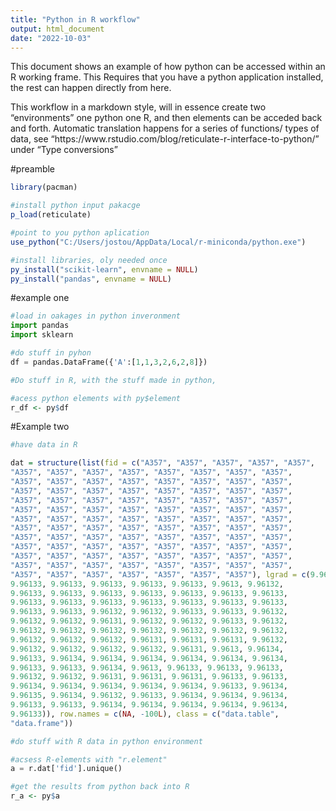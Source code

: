 ```yaml
---
title: "Python in R workflow"
output: html_document
date: "2022-10-03"
---
```


This document shows an example of how python can be accessed within an R working frame.
This Requires that you have a python application installed, the rest can happen directly from here.

This workflow in a markdown style, will in essence create two "environments" one python one R, and then elements can be acceded back and forth. Automatic translation happens for a series of functions/ types of data, see "https://www.rstudio.com/blog/reticulate-r-interface-to-python/" under "Type conversions"

#preamble
```r
library(pacman)

#install python input pakacge
p_load(reticulate)

#point to you python aplication
use_python("C:/Users/jostou/AppData/Local/r-miniconda/python.exe")

#install libraries, oly needed once
py_install("scikit-learn", envname = NULL)
py_install("pandas", envname = NULL)
```

#example one

```python
#load in oakages in python inveronment
import pandas
import sklearn

#do stuff in pyhon
df = pandas.DataFrame({'A':[1,1,3,2,6,2,8]})

```


```r

#Do stuff in R, with the stuff made in python, 

#acess python elements with py$element
r_df <- py$df

```



#Example two


```r
#have data in R

dat = structure(list(fid = c("A357", "A357", "A357", "A357", "A357", 
"A357", "A357", "A357", "A357", "A357", "A357", "A357", "A357", 
"A357", "A357", "A357", "A357", "A357", "A357", "A357", "A357", 
"A357", "A357", "A357", "A357", "A357", "A357", "A357", "A357", 
"A357", "A357", "A357", "A357", "A357", "A357", "A357", "A357", 
"A357", "A357", "A357", "A357", "A357", "A357", "A357", "A357", 
"A357", "A357", "A357", "A357", "A357", "A357", "A357", "A357", 
"A357", "A357", "A357", "A357", "A357", "A357", "A357", "A357", 
"A357", "A357", "A357", "A357", "A357", "A357", "A357", "A357", 
"A357", "A357", "A357", "A357", "A357", "A357", "A357", "A357", 
"A357", "A357", "A357", "A357", "A357", "A357", "A357", "A357", 
"A357", "A357", "A357", "A357", "A357", "A357", "A357", "A357", 
"A357", "A357", "A357", "A357", "A357", "A357", "A357"), lgrad = c(9.96133, 
9.96133, 9.96133, 9.96133, 9.96133, 9.96133, 9.9613, 9.96132, 
9.96133, 9.96133, 9.96133, 9.96133, 9.96133, 9.96133, 9.96133, 
9.96133, 9.96133, 9.96133, 9.96133, 9.96133, 9.96133, 9.96133, 
9.96133, 9.96133, 9.96132, 9.96132, 9.96133, 9.96133, 9.96132, 
9.96132, 9.96132, 9.96131, 9.96132, 9.96132, 9.96133, 9.96132, 
9.96132, 9.96132, 9.96132, 9.96132, 9.96132, 9.96132, 9.96132, 
9.96132, 9.96132, 9.96132, 9.96131, 9.96131, 9.96131, 9.96132, 
9.96132, 9.96132, 9.96132, 9.96132, 9.96131, 9.9613, 9.96134, 
9.96133, 9.96134, 9.96134, 9.96134, 9.96134, 9.96134, 9.96134, 
9.96133, 9.96133, 9.96134, 9.9613, 9.96133, 9.96133, 9.96133, 
9.96132, 9.96132, 9.96131, 9.96131, 9.96131, 9.96133, 9.96133, 
9.96134, 9.96134, 9.96134, 9.96134, 9.96134, 9.96133, 9.96134, 
9.96135, 9.96134, 9.96132, 9.96133, 9.96134, 9.96134, 9.96134, 
9.96133, 9.96133, 9.96134, 9.96134, 9.96134, 9.96134, 9.96134, 
9.96133)), row.names = c(NA, -100L), class = c("data.table", 
"data.frame"))

```


```python
#do stuff with R data in python environment

#acsess R-elements with "r.element"
a = r.dat['fid'].unique()


```


```r
#get the results from python back into R
r_a <- py$a

```

